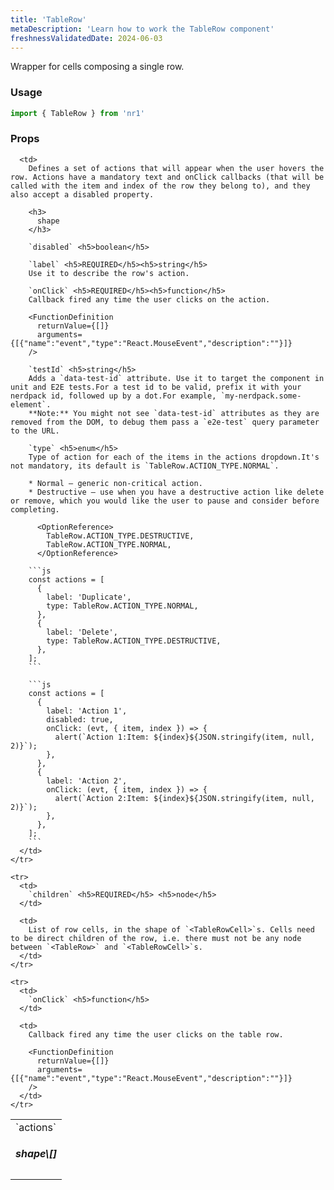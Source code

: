```yaml
---
title: 'TableRow'
metaDescription: 'Learn how to work the TableRow component'
freshnessValidatedDate: 2024-06-03
---
```


Wrapper for cells composing a single row.

### Usage

```js
import { TableRow } from 'nr1'
```

### Props

<table>
  <tbody>
    <tr>
      <td>
        `actions` <h5>shape\[]</h5>
      </td>

      <td>
        Defines a set of actions that will appear when the user hovers the row. Actions have a mandatory text and onClick callbacks (that will be called with the item and index of the row they belong to), and they also accept a disabled property.

        <h3>
          shape
        </h3>

        `disabled` <h5>boolean</h5>

        `label` <h5>REQUIRED</h5><h5>string</h5>
        Use it to describe the row's action.

        `onClick` <h5>REQUIRED</h5><h5>function</h5>
        Callback fired any time the user clicks on the action.

        <FunctionDefinition
          returnValue={[]}
          arguments={[{"name":"event","type":"React.MouseEvent","description":""}]}
        />

        `testId` <h5>string</h5>
        Adds a `data-test-id` attribute. Use it to target the component in unit and E2E tests.For a test id to be valid, prefix it with your nerdpack id, followed up by a dot.For example, `my-nerdpack.some-element`.
        **Note:** You might not see `data-test-id` attributes as they are removed from the DOM, to debug them pass a `e2e-test` query parameter to the URL.

        `type` <h5>enum</h5>
        Type of action for each of the items in the actions dropdown.It's not mandatory, its default is `TableRow.ACTION_TYPE.NORMAL`.

        * Normal — generic non-critical action.
        * Destructive — use when you have a destructive action like delete or remove, which you would like the user to pause and consider before completing.

          <OptionReference>
            TableRow.ACTION_TYPE.DESTRUCTIVE,
            TableRow.ACTION_TYPE.NORMAL,
          </OptionReference>

        ```js
        const actions = [
          {
            label: 'Duplicate',
            type: TableRow.ACTION_TYPE.NORMAL,
          },
          {
            label: 'Delete',
            type: TableRow.ACTION_TYPE.DESTRUCTIVE,
          },
        ];
        ```

        ```js
        const actions = [
          {
            label: 'Action 1',
            disabled: true,
            onClick: (evt, { item, index }) => {
              alert(`Action 1:Item: ${index}${JSON.stringify(item, null, 2)}`);
            },
          },
          {
            label: 'Action 2',
            onClick: (evt, { item, index }) => {
              alert(`Action 2:Item: ${index}${JSON.stringify(item, null, 2)}`);
            },
          },
        ];
        ```
      </td>
    </tr>

    <tr>
      <td>
        `children` <h5>REQUIRED</h5> <h5>node</h5>
      </td>

      <td>
        List of row cells, in the shape of `<TableRowCell>`s. Cells need to be direct children of the row, i.e. there must not be any node between `<TableRow>` and `<TableRowCell>`s.
      </td>
    </tr>

    <tr>
      <td>
        `onClick` <h5>function</h5>
      </td>

      <td>
        Callback fired any time the user clicks on the table row.

        <FunctionDefinition
          returnValue={[]}
          arguments={[{"name":"event","type":"React.MouseEvent","description":""}]}
        />
      </td>
    </tr>
  </tbody>
</table>
